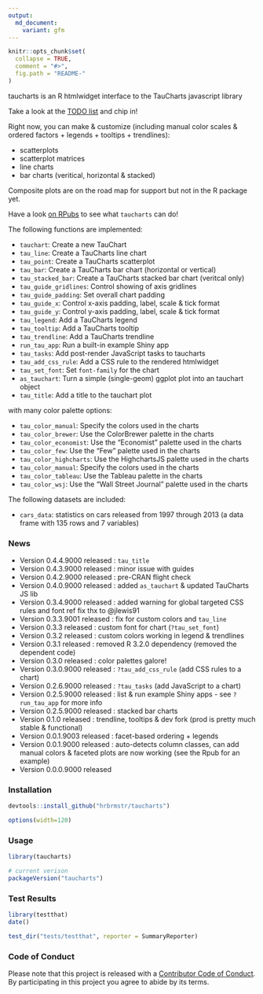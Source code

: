 ```yaml
---
output:
  md_document:
    variant: gfm
---
```


<!-- README.md is generated from README.Rmd. Please edit that file -->

```r
knitr::opts_chunk$set(
  collapse = TRUE,
  comment = "#>",
  fig.path = "README-"
)
```

taucharts is an R htmlwidget interface to the TauCharts javascript library

Take a look at the [TODO list](https://github.com/hrbrmstr/taucharts/issues/1) and chip in!

Right now, you can make & customize (including manual color scales & ordered factors + legends + tooltips + trendlines):

- scatterplots
- scatterplot matrices
- line charts
- bar charts (veritical, horizontal & stacked)

Composite plots are on the road map for support but not in the R package yet.

Have a look [on RPubs](http://rpubs.com/hrbrmstr/taucharts) to see what `taucharts` can do!

The following functions are implemented:

- `tauchart`:  Create a new TauChart
- `tau_line`:  Create a TauCharts line chart
- `tau_point`:  Create a TauCharts scatterplot
- `tau_bar`:  Create a TauCharts bar chart (horizontal or vertical)
- `tau_stacked_bar`: Create a TauCharts stacked bar chart (veritcal only)
- `tau_guide_gridlines`:  Control showing of axis gridlines
- `tau_guide_padding`:  Set overall chart padding
- `tau_guide_x`:  Control x-axis padding, label, scale & tick format
- `tau_guide_y`:  Control y-axis padding, label, scale & tick format
- `tau_legend`:  Add a TauCharts legend
- `tau_tooltip`:  Add a TauCharts tooltip
- `tau_trendline`:  Add a TauCharts trendline
- `run_tau_app`:  Run a built-in example Shiny app
- `tau_tasks`:  Add post-render JavaScript tasks to taucharts
- `tau_add_css_rule`: Add a CSS rule to the rendered htmlwidget
- `tau_set_font`: Set `font-family` for the chart
- `as_tauchart`:  Turn a simple (single-geom) ggplot plot into an tauchart object
- `tau_title`:  Add a title to the tauchart plot

with many color palette options:

- `tau_color_manual`:  Specify the colors used in the charts
- `tau_color_brewer`:  Use the ColorBrewer palette in the charts
- `tau_color_economist`:  Use the "Economist" palette used in the charts
- `tau_color_few`:  Use the "Few" palette used in the charts
- `tau_color_highcharts`:  Use the HighchartsJS palette used in the charts
- `tau_color_manual`:  Specify the colors used in the charts
- `tau_color_tableau`:  Use the Tableau palette in the charts
- `tau_color_wsj`:  Use the "Wall Street Journal" palette used in the charts

The following datasets are included:

- `cars_data`:  statistics on cars released from 1997 through 2013 (a data frame with 135 rows and 7 variables)

### News

- Version 0.4.4.9000 released : `tau_title`
- Version 0.4.3.9000 released : minor issue with guides
- Version 0.4.2.9000 released : pre-CRAN flight check
- Version 0.4.0.9000 released : added `as_tauchart` & updated TauCharts JS lib
- Version 0.3.4.9000 released : added warning for global targeted CSS rules and font ref fix thx to @jlewis91
- Version 0.3.3.9001 released : fix for custom colors and `tau_line`
- Version 0.3.3 released : custom font for chart (`?tau_set_font`)
- Version 0.3.2 released : custom colors working in legend & trendlines
- Version 0.3.1 released : removed R 3.2.0 dependency (removed the dependent code)
- Version 0.3.0 released : color palettes galore!
- Version 0.3.0.9000 released : `?tau_add_css_rule` (add CSS rules to a chart)
- Version 0.2.6.9000 released : `?tau_tasks` (add JavaScript to a chart)
- Version 0.2.5.9000 released : list & run example Shiny apps - see `?run_tau_app` for more info
- Version 0.2.5.9000 released : stacked bar charts
- Version 0.1.0 released : trendline, tooltips & dev fork (prod is pretty much stable & functional)
- Version 0.0.1.9003 released : facet-based ordering + legends
- Version 0.0.1.9000 released : auto-detects column classes, can add manual colors & faceted plots are now working (see the Rpub for an example)
- Version 0.0.0.9000 released

### Installation

```r
devtools::install_github("hrbrmstr/taucharts")
```

```r
options(width=120)
```

### Usage

```r
library(taucharts)

# current verison
packageVersion("taucharts")

```

### Test Results

```r
library(testthat)
date()

test_dir("tests/testthat", reporter = SummaryReporter)
```

### Code of Conduct

Please note that this project is released with a [Contributor Code of Conduct](CONDUCT.md).
By participating in this project you agree to abide by its terms.
